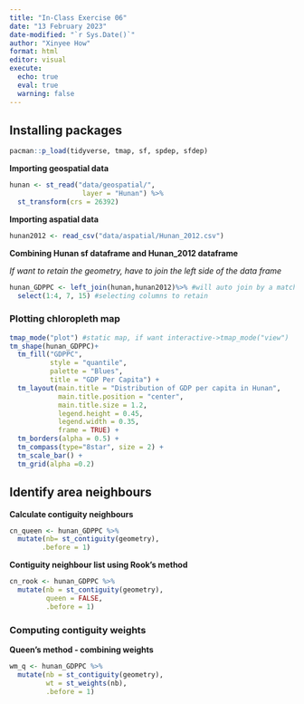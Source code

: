 ```yaml
---
title: "In-Class Exercise 06"
date: "13 February 2023"
date-modified: "`r Sys.Date()`"
author: "Xinyee How"
format: html
editor: visual
execute: 
  echo: true
  eval: true
  warning: false
---
```


## Installing packages

```r
pacman::p_load(tidyverse, tmap, sf, spdep, sfdep) 
```

**Importing geospatial data**

```r
hunan <- st_read("data/geospatial/",
                  layer = "Hunan") %>%
  st_transform(crs = 26392)
```

**Importing aspatial data**

```r
hunan2012 <- read_csv("data/aspatial/Hunan_2012.csv")
```

**Combining Hunan sf dataframe and Hunan_2012 dataframe**

*If want to retain the geometry, have to join the left side of the data frame*

```r
hunan_GDPPC <- left_join(hunan,hunan2012)%>% #will auto join by a matching column
  select(1:4, 7, 15) #selecting columns to retain
```

### Plotting chloropleth map

```r
tmap_mode("plot") #static map, if want interactive->tmap_mode("view")
tm_shape(hunan_GDPPC)+
  tm_fill("GDPPC", 
          style = "quantile", 
          palette = "Blues",
          title = "GDP Per Capita") +
  tm_layout(main.title = "Distribution of GDP per capita in Hunan",
            main.title.position = "center",
            main.title.size = 1.2,
            legend.height = 0.45, 
            legend.width = 0.35,
            frame = TRUE) +
  tm_borders(alpha = 0.5) +
  tm_compass(type="8star", size = 2) +
  tm_scale_bar() +
  tm_grid(alpha =0.2)
```

## Identify area neighbours

**Calculate contiguity neighbours**

```r
cn_queen <- hunan_GDPPC %>%
  mutate(nb= st_contiguity(geometry),
        .before = 1)
```

**Contiguity neighbour list using Rook's method**

```r
cn_rook <- hunan_GDPPC %>%
  mutate(nb = st_contiguity(geometry),
         queen = FALSE,
         .before = 1)
```

### Computing contiguity weights

**Queen's method - combining weights**

```r
wm_q <- hunan_GDPPC %>%
  mutate(nb = st_contiguity(geometry),
         wt = st_weights(nb),
         .before = 1)
```
